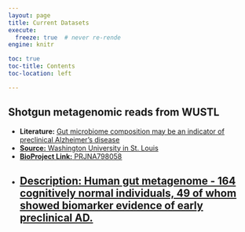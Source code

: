 ```yaml
---
layout: page
title: Current Datasets
execute:
  freeze: true  # never re-rende
engine: knitr

toc: true
toc-title: Contents
toc-location: left

---
```

::: {#about-block}
:::

## Shotgun metagenomic reads from WUSTL

- **Literature:** <u>[Gut microbiome composition may be an indicator of preclinical Alzheimer's disease](https://pubmed.ncbi.nlm.nih.gov/37315112/)
- **Source:** Washington University in St. Louis
- **BioProject Link:** <u>[PRJNA798058](https://www.ncbi.nlm.nih.gov/bioproject/?term=PRJNA798058)
- **Description:** Human gut metagenome - 164 cognitively normal individuals, 49 of whom showed biomarker evidence of early preclinical AD.
---

